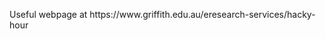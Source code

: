 <!-- Got any organisation information on where to learn R or Python? Does your institute run carpentries training or data science help? Include it below. -->

Useful webpage at https://www.griffith.edu.au/eresearch-services/hacky-hour
